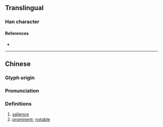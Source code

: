 {{character info}}
==Translingual==

===Han character===
{{Han char|rn=86|rad=火|as=14|sn=18|four=94841|canj=FGNI|ids=⿰火壽}}

====References====
* {{Han ref|kx=0685.330|dkj=19517|dj=1098.190|hdz=32242.160|uh=71FD|ud=29181|bh=EFFD|bd=61437}}

----

==Chinese==
{{zh-forms|s=𬊍}}

===Glyph origin===
{{Han etym}}

===Pronunciation===
{{zh-pron
|m=chóu
|c=cau4
|mc=y
|oc=y
|cat=
}}

===Definitions===
{{zh-hanzi}}

# [[salience]]
# [[prominent]]; [[notable]]